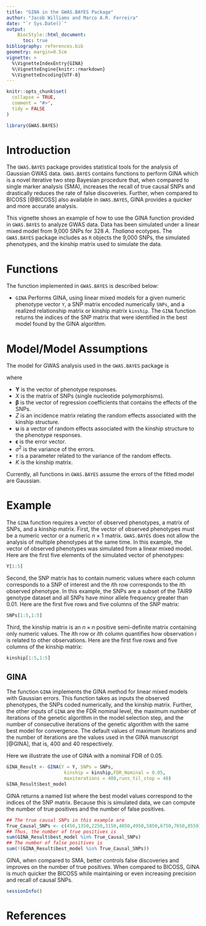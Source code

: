 ```yaml
---
title: "GINA in the GWAS.BAYES Package"
author: "Jacob Williams and Marco A.R. Ferreira"
date: "`r Sys.Date()`"
output: 
    BiocStyle::html_document:
      toc: true
bibliography: references.bib  
geometry: margin=0.5cm
vignette: >
  %\VignetteIndexEntry{GINA}
  %\VignetteEngine{knitr::rmarkdown}
  %\VignetteEncoding{UTF-8}
---
```


```r
knitr::opts_chunk$set(
  collapse = TRUE,
  comment = "#>",
  tidy = FALSE
)
```

```r
library(GWAS.BAYES)
```

# Introduction

The `GWAS.BAYES` package provides statistical tools for the analysis of Gaussian GWAS data. `GWAS.BAYES` contains functions to perform GINA which is a novel iterative two step Bayesian procedure that, when compared to single marker analysis (SMA), increases the recall of true causal SNPs and drastically reduces the rate of false discoveries. Further, when compared to BICOSS [@BICOSS] also available in `GWAS.BAYES`, GINA provides a quicker and more accurate analysis.

This vignette shows an example of how to use the GINA function provided in `GWAS.BAYES` to analyze GWAS data. Data has been simulated under a linear mixed model from 9,000 SNPs for 328 _A. Thaliana_ ecotypes. The `GWAS.BAYES` package includes as `R` objects the 9,000 SNPs, the simulated phenotypes, and the kinship matrix used to simulate the data.

# Functions

The function implemented in `GWAS.BAYES` is described below:

* `GINA` Performs GINA, using linear mixed models for a given numeric phenotype vector `Y`, a SNP matrix encoded numerically `SNPs`, and a realized relationship matrix or kinship matrix `kinship`. The `GINA` function returns the indices of the SNP matrix that were identified in the best model found by the GINA algorithm.

# Model/Model Assumptions

The model for GWAS analysis used in the `GWAS.BAYES` package is

\begin{equation*}
\textbf{Y} = X \boldsymbol{\beta} + Z \textbf{u} + \boldsymbol{\epsilon} \ \text{where} \ \boldsymbol{\epsilon} \sim N(\textbf{0},\sigma^2 I) \ \text{and} \ \textbf{u} \sim N(\textbf{0},\sigma^2 \tau K),
\end{equation*}

where

* $\textbf{Y}$ is the vector of phenotype responses.
* $X$ is the matrix of SNPs (single nucleotide polymorphisms).
* $\boldsymbol{\beta}$ is the vector of regression coefficients that contains the effects of the SNPs.
* $Z$ is an incidence matrix relating the random effects associated with the kinship structure.
* $\textbf{u}$ is a vector of random effects associated with the kinship structure to the phenotype responses.
* $\boldsymbol{\epsilon}$ is the error vector.
* $\sigma^2$ is the variance of the errors.
* $\tau$ is a parameter related to the variance of the random effects.
* $K$ is the kinship matrix.

Currently, all functions in `GWAS.BAYES` assume the errors of the fitted model are Gaussian. 

# Example

The `GINA` function requires a vector of observed phenotypes, a matrix of SNPs, and a kinship matrix. First, the vector of observed phenotypes must be a numeric vector or a numeric $n \times 1$ matrix. `GWAS.BAYES` does not allow the analysis of multiple phenotypes at the same time. In this example, the vector of observed phenotypes was simulated from a linear mixed model. Here are the first five elements of the simulated vector of phenotypes:

```r
Y[1:5]
```

Second, the SNP matrix has to contain numeric values where each column corresponds to a SNP of interest and the $i$th row corresponds to the $i$th observed phenotype. In this example, the SNPs are a subset of the TAIR9 genotype dataset and all SNPs have minor allele frequency greater than 0.01. Here are the first five rows and five columns of the SNP matrix:

```r
SNPs[1:5,1:5]
```

Third, the kinship matrix is an $n \times n$ positive semi-definite matrix containing only numeric values. The $i$th row or $i$th column quantifies how observation $i$ is related to other observations. Here are the first five rows and five columns of the kinship matrix:

```r
kinship[1:5,1:5]
```

## GINA

The function `GINA` implements the GINA method for linear mixed models with Gaussian errors. This function takes as inputs the observed phenotypes, the SNPs coded numerically, and the kinship matrix. Further, the other inputs of `GINA` are the FDR nominal level, the maximum number of iterations of the genetic algorithm in the model selection step, and the number of consecutive iterations of the genetic algorithm with the same best model for convergence. The default values of maximum iterations and the number of iterations are the values used in the GINA manuscript [@GINA], that is, 400 and 40 respectively.

Here we illustrate the use of GINA with a nominal FDR of 0.05. 

```r
GINA_Result <- GINA(Y = Y, SNPs = SNPs, 
                     kinship = kinship,FDR_Nominal = 0.05,
                     maxiterations = 400,runs_til_stop = 40)
GINA_Result$best_model
```

GINA returns a named list where the best model values correspond to the indices of the SNP matrix. Because this is simulated data, we can compute the number of true positives and the number of false positives.

```r
## The true causal SNPs in this example are
True_Causal_SNPs <- c(450,1350,2250,3150,4050,4950,5850,6750,7650,8550)
## Thus, the number of true positives is
sum(GINA_Result$best_model %in% True_Causal_SNPs)
## The number of false positives is
sum(!(GINA_Result$best_model %in% True_Causal_SNPs))
```

GINA, when compared to SMA, better controls false discoveries and improves on the number of true positives. When compared to BICOSS, GINA is much quicker the BICOSS while maintaining or even increasing precision and recall of causal SNPs.

```r
sessionInfo()
```


# References
